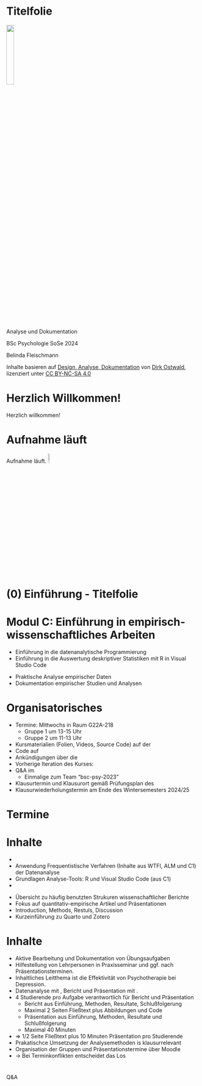 # Titelfolie {.plain}
\center
![](../Abbildungen/otto.png){width="20%"}

\vspace{2mm}

\Large
Analyse und Dokumentation
\vspace{4mm}

\normalsize
BSc Psychologie SoSe 2024

\vspace{15mm}
\normalsize
Belinda Fleischmann

\vspace{3mm}
\scriptsize
Inhalte basieren auf [Design, Analyse, Dokumentation](https://www.ipsy.ovgu.de/Institut/Abteilungen+des+Institutes/Methodenlehre+I+_+Experimentelle+und+Neurowissenschaftliche+Psychologie/Lehre/Sommersemester+2023/Design_+Analyse_+Dokumentation-p-2086.html) von [Dirk Ostwald](https://www.ipsy.ovgu.de/Institut/Abteilungen+des+Institutes/Methodenlehre+I+_+Experimentelle+und+Neurowissenschaftliche+Psychologie/Team/Dirk+Ostwald.html), lizenziert unter [CC BY-NC-SA 4.0](https://creativecommons.org/licenses/by-sa/4.0/deed.de)


# Herzlich Willkommen!{.plain} 
\huge
\center
\vfill
Herzlich willkommen!
\vfill


# Aufnahme läuft {.plain}
\huge
\vfill

\vspace{3mm}
\center
Aufnahme läuft.
![](../Abbildungen/mikro.png){width="8%"}

\vfill


# (0) Einführung - Titelfolie {.plain}
\vfill
\center
\huge
\textcolor{black}{(0) Einführung}
\vfill



# Modul C: Einführung in empirisch-wissenschaftliches Arbeiten
\setstretch{1.5}
\textcolor{darkblue}{C1. Programmierung und Deskriptive Statistik}

* Einführung in die datenanalytische Programmierung
* Einführung in die Auswertung deskriptiver Statistiken mit R in Visual Studio Code

\vspace{3mm}

\textcolor{darkblue}{C2. Analyse und Dokumentation}

* Praktische Analyse empirischer Daten
* Dokumentation empirischer Studien und Analysen


# Organisatorisches
\setstretch{1.8}

* \justifying Termine: Mittwochs in Raum G22A-218
  * Gruppe 1 um 13-15 Uhr
  * Gruppe 2 um 11-13 Uhr
* Kursmaterialien (Folien, Videos, Source Code) auf der \textcolor{linkblue}{\href{https://www.ipsy.ovgu.de/Institut/Abteilungen+des+Institutes/Methodenlehre+I+_+Experimentelle+und+Neurowissenschaftliche+Psychologie/Lehre/Wintersemester+2024/Programmierung+und+Deskriptive+Statistik.html}{Kurswebseite}} \textcolor{red}{TODO!}
* Code auf \textcolor{linkblue}{\href{https://github.com/belindamef/analyse-und-doku-24}{Github}}
* Ankündigungen über die \textcolor{linkblue}{\href{https://elearning.ovgu.de/course/view.php?id=16231}{Moodleseite}}
* Vorherige Iteration des Kurses: \textcolor{linkblue}{\href{https://www.ipsy.ovgu.de/Institut/Abteilungen+des+Institutes/Methodenlehre+I+_+Experimentelle+und+Neurowissenschaftliche+Psychologie/Lehre/Sommersemester+2023/Design_+Analyse_+Dokumentation-p-2086.html}{Design, Analyse, Dokumentation (SoSe 2023)}}
* Q&A im \textcolor{linkblue}{\href{https://mm.cs.ovgu.de/bsc-psychologie-2023/channels/c2---analyse-und-dokumentation-sose-2024}{Mattermost-Channel}}
  * Einmalige \textcolor{linkblue}{\href{https://mm.cs.ovgu.de/signup_user_complete/?id=md7rjp5q4jy4zrmwpgar9qr5ih&sbr=su}{Registrierung}} zum Team "bsc-psy-2023"
* Klausurtermin und Klausurort gemäß Prüfungsplan des \textcolor{linkblue}{\href{https://www.fnw.ovgu.de/Studium/Prüfungfungsamt.html}{FNW Prüfungsamtes}}
* Klausurwiederholungstermin am Ende des Wintersemesters 2024/25



# Termine
\setstretch{1.3}
\vfill
\center
\small

\renewcommand{\arraystretch}{1.1}
\begin{tabular}{llll}
Datum          & Einheit               & Thema                                    & Lehrperson   \\\hline
10.04.24       & Dokumentation         &  (1) Ethik und Ethische Formalitäten     & BF \\
17.04.24       & Dokumentation         &  (2) Wissenschaftliche Berichte          & BF \\
24.04.24       & Dokumentation         &  (3) Offenheit und Transparanz           & BF \\
01.05.24       & \textcolor{gray}{Tag der Arbeit}   \\
08.05.24       & Dokumentation         &  (4) Quarto                              & BF \\  \hline
15.05.24       & Praxisseminar         &      Offene Übung                        & BF \\
22.05.24       & Präsentationen        &  Einfache Lineare Regression         & JS \\
29.05.24       & Präsentationen        &  Korrelation                         & JS \\
05.06.24       & Präsentationen        &  Einstichproben-T-Test               & JS \\
12.06.24       & Präsentationen        &  Zweistichproben-T-Test              & JS \\
19.06.24       & Präsentationen        &  Einfaktorielle Varianzanalyse       & BF \\
26.06.24       & Präsentationen        &  Zweifaktorielle Varianznalyse       & BF \\
03.07.24       & Präsentationen        &  Multipe Regression                  & BF \\
10.07.24       & Präsentationen        &  Kovarianzanalyse                    & BF \\\hline
26.07.24       & Klausurtermin                                                     \\
Feb 2025       & Klausurwiederholungstermin                                        \\
\end{tabular}


# Inhalte
\setstretch{1.5}

\textcolor{darkblue}{Analyse}

\small

* \textcolor{red}{Ethik?}
* Anwendung Frequentistische Verfahren (Inhalte aus WTFI, ALM und C1) der Datenanalyse
* Grundlagen Analyse-Tools: R und Visual Studio Code (aus C1)
* \textcolor{red}{siehe auch Modulhandbuch}

\textcolor{darkblue}{Dokumentation}

* Übersicht zu häufig benutzten Strukuren wissenschaftlicher Berichte
* Fokus auf quantitativ-empirische Artikel und Präsentationen
* Introduction, Methods, Restuls, Discussion
* Kurzeinführung zu Quarto und Zotero


\textcolor{red}{TODO: Verlinkungen}


# Inhalte
\setstretch{1.8}

\textcolor{darkblue}{Praxisseminar und Präsentationen}

\small

* \small Aktive Bearbeitung und Dokumentation von Übungsaufgaben
* Hilfestellung von Lehrpersonen in Praxisseminar und ggf. nach Präsentationsterminen.
* Inhaltliches Leitthema ist die Effektivität von Psychotherapie bei Depression.
* Datenanalyse mit \textcolor{linkblue}{\href{https://www.r-project.org/}{R}}, Bericht und Präsentation mit \textcolor{linkblue}{\href{https://quarto.org/}{Quarto}}.
* 4 Studierende pro Aufgabe verantwortlich für Bericht und Präsentation
  * \small Bericht aus Einführung, Methoden, Resultate, Schlußfolgerung
  * Maximal 2 Seiten Fließtext plus Abbildungen und Code
  * Präsentation aus Einführung, Methoden, Resultate und Schlußfolgerung
  * Maximal 40 Minuten
* $\Rightarrow$ 1/2 Seite Fließtext plus 10 Minuten Präsentation pro Studierende
* Prakatischce Umsetzung der Analysemethoden is klausurrelevant
* Organisation der Gruppen und Präsentationstermine über Moodle
* -> Bei Terminkonflikten entscheidet das Los



# {.plain}

\Large

\center

Q&A
